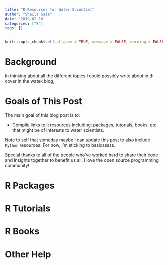 ```yaml
---
title: "R Resources for Water Scientist"
author: "Sheila Saia"
date: '2019-02-16'
categories: ["R"]
tags: []
---
```


```r
knitr::opts_chunk$set(collapse = TRUE, message = FALSE, warning = FALSE)
```

# Background

In thinking about all the different topics I could possibly write about in th cover in the wate`R` blog, 

# Goals of This Post

The main goal of this blog post is to:

- Compile links to `R` resources including: packages, tutorials, books, etc. that might be of interests to water scientists.

Note to self that someday maybe I can update this post to also include `Python` resources. For now, I'm sticking to basicsssss.

Special thanks to all of the people who've worked hard to share their code and insights together to benefit us all. I love the open source programming community!

# R Packages


# R Tutorials


# R Books


# Other Help

